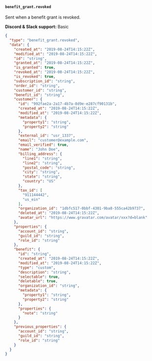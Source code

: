 #### `benefit_grant.revoked`

Sent when a benefit grant is revoked.

**Discord & Slack support:** Basic

```json Payload Sample [expandable]
{
  "type": "benefit_grant.revoked",
  "data": {
    "created_at": "2019-08-24T14:15:22Z",
    "modified_at": "2019-08-24T14:15:22Z",
    "id": "string",
    "granted_at": "2019-08-24T14:15:22Z",
    "is_granted": true,
    "revoked_at": "2019-08-24T14:15:22Z",
    "is_revoked": true,
    "subscription_id": "string",
    "order_id": "string",
    "customer_id": "string",
    "benefit_id": "string",
    "customer": {
      "id": "992fae2a-2a17-4b7a-8d9e-e287cf90131b",
      "created_at": "2019-08-24T14:15:22Z",
      "modified_at": "2019-08-24T14:15:22Z",
      "metadata": {
        "property1": "string",
        "property2": "string"
      },
      "external_id": "usr_1337",
      "email": "customer@example.com",
      "email_verified": true,
      "name": "John Doe",
      "billing_address": {
        "line1": "string",
        "line2": "string",
        "postal_code": "string",
        "city": "string",
        "state": "string",
        "country": "US"
      },
      "tax_id": [
        "911144442",
        "us_ein"
      ],
      "organization_id": "1dbfc517-0bbf-4301-9ba8-555ca42b9737",
      "deleted_at": "2019-08-24T14:15:22Z",
      "avatar_url": "https://www.gravatar.com/avatar/xxx?d=blank"
    },
    "properties": {
      "account_id": "string",
      "guild_id": "string",
      "role_id": "string"
    },
    "benefit": {
      "id": "string",
      "created_at": "2019-08-24T14:15:22Z",
      "modified_at": "2019-08-24T14:15:22Z",
      "type": "custom",
      "description": "string",
      "selectable": true,
      "deletable": true,
      "organization_id": "string",
      "metadata": {
        "property1": "string",
        "property2": "string"
      },
      "properties": {
        "note": "string"
      }
    },
    "previous_properties": {
      "account_id": "string",
      "guild_id": "string",
      "role_id": "string"
    }
  }
}
```
